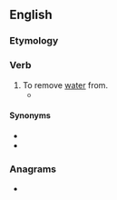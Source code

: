 ==English==

===Etymology===
{{prefix|en|de|water}}

===Verb===
{{wikipedia|dewatering}}
{{en-verb}}

# To remove [[water]] from.
#* {{quote-book
|lang=en
|year=2004
|author=David A. Tillman and N. S. Harding
|title=Fuels of opportunity: characteristics and uses in combustion systems
|chapter=3
|isbn=0080441629
|page=89
|passage=In the 20<sup>th</sup> century, when the mechanical separation of impurities based upon specific gravity separations and the removal of fine coal particles which are difficult to handle and '''dewater''' became the technology of choice, the bituminous coal mining industry produced vast quantities of both gob and fines.}}

====Synonyms====
* {{l|en|dehydrate}}
* {{l|en|dry}}

===Anagrams===
* {{anagrams|en|a=adeertw|tarweed|watered}}